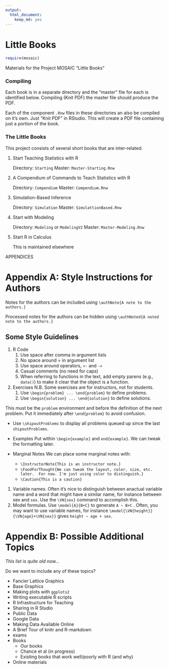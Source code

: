 ```yaml
---
output:
  html_document:
    keep_md: yes
---
```

Little Books
===============

```r
require(mosaic)
```

Materials for the Project MOSAIC "Little Books" 

### Compiling

Each book is in a separate directory and the "master" file for each is identified below.  Compiling (Knit PDF) the master file should produce the PDF.

Each of the component `.Rnw` files in these directories an also be compiled on it's own.  Just "Knit PDF" in RStudio.  This will create a PDF file containing just a portion of the book.

### The Little Books

This project consists of several short books that are inter-related.

 1. Start Teaching Statistics with R
 
    Directory: `Starting`
    Master: `Master-Starting.Rnw`
    
 2. A Compendium of Commands to Teach Statistics with R

    Directory: `Compendium`
    Master: `Compendium.Rnw`
    
 3. Simulation-Based Inference
 
    Directory: `Simulation`
    Master: `SimulattionBased.Rnw`
    
 4. Start with Modeling
 
    Directory: `Modeling` or `ModelingV2`
    Master: `Master-Modeling.Rnw`
    
 5. Start R in Calculus
 
    This is maintained elsewhere
    
APPENDICES

Appendix A: Style Instructions for Authors
=======================


Notes for the authors can be included using `\authNote{A note to the authors.}`

Processed notes for the authors can be hidden using `\authNoted{A noted note to the authors.}`

## Some Style Guidelines

1. R Code
    1. Use space after comma in argument lists 
    2. No space around = in argument list
    3. Use space around operators, `<-` and `->`
    4. Casual comments (no need for caps)
    5. When referring to functions in the text, add empty parens (e.g., `data()`) to make it clear that the object is a function.
2. Exercises
    N.B. Some exercises are for instructors, not for students.
    1. Use `\begin{problem} ... \end{problem}` to define problems.
    2. Use `\begin{solution} ... \end{solution}` to define solutions.

This must be \emph{outside} the `problem` environment and before the definition of the next problem.  Put it immediately after `\end{problem}` to avoid confusion.

* Use `\shipoutProblems` to display all problems queued up since the last `shipoutProblems`.
* Examples
    Put within  `\begin{example}` and `end{example}`.  We can tweak the formatting later.

* Marginal Notes
    We can place some marginal notes with:
    * `\InstructorNote{This is an instructor note.}`
    * `\FoodForThought{We can tweak the layout, color, size, etc. later.  For now. I'm just using color to distinguish.}`
    * `\Caution{This is a caution}`


1. Variable names.  Often it's nice to distinguish between anactual variable name and a word that might have a similar name, for instance between sex and `sex`.  Use the `\VN{sex}` command to accomplish this.
1. Model formulas.  Use `\model{A}{B+C}` to generate `A ~ B+C` .  Often, you may want to use variable names, for instance `\model{\VN{height}}{\VN{age}+\VN{sex}}` gives `height ~ age + sex`.
 




Appendix B: Possible Additional Topics
=====================

*This list is quite old now...*

Do we want to include any of these topics?

* Fancier Lattice Graphics
* Base Graphics
* Making plots with `ggplots2`
* Writing executable R scripts
* R Infrastructure for Teaching
* Sharing in R Studio
* Public Data
* Google Data
* Making Data Available Online
* A Brief Tour of knitr and R-markdown
* exams
* Books
    * Our books
    * Chance et al (in progress)
    * Existing books that work well/poorly with R (and why)
* Online materials
